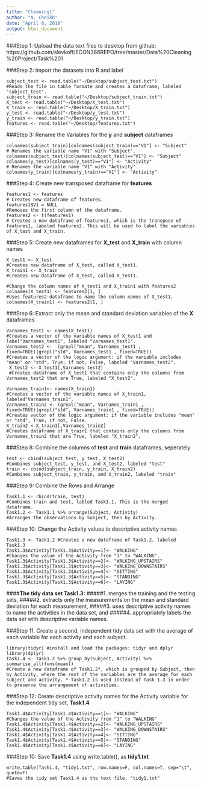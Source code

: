 ```yaml
---
title: "Cleaning1"
author: "N. Cheikh"
date: "April 8, 2018"
output: html_document
---
```

###Step 1: Upload the data text files to desktop from github: 
https://github.com/slevkoff/ECON386REPO/tree/master/Data%20Cleaning%20Project/Task%201

###Step 2: Import the datasets into R and label
```{}
subject_test <- read.table("~/Desktop/subject_test.txt") 
#Reads the file in table formate and creates a dataframe, labeled "subject_test".
subject_train <- read.table("~/Desktop/subject_train.txt")
X_test <- read.table("~/Desktop/X_test.txt")
X_train <- read.table("~/Desktop/X_train.txt")
y_test <- read.table("~/Desktop/y_test.txt")
y_train <- read.table("~/Desktop/y_train.txt")
features <- read.table("~/Desktop/features.txt")
```
###Step 3: Rename the Variables for the **y** and **subject** dataframes
```{}
colnames(subject_train)[colnames(subject_train)=="V1"] <- "Subject" 
# Renames the variable name "V1" with "Subject".
colnames(subject_test)[colnames(subject_test)=="V1"] <- "Subject"
colnames(y_test)[colnames(y_test)=="V1"] <- "Activity" 
# Renames the variable name "V1" with "Activity".
colnames(y_train)[colnames(y_train)=="V1"] <- "Activity"
```
###Step 4: Create new transposed dataframe for **features**
```{}
features1 <- features 
# Creates new dataframe of features.
features1$V1 = NULL 
#Removes the first column of the dataframe.
features2 <- t(features1) 
# Creates a new dataframe of features1, which is the transpose of features1, labeled features2. This will be used to label the variables of X_test and X_train.
```
###Step 5: Create new dataframes for **X_test** and **X_train** with column names
```{}
X_test1 <- X_test 
#Creates new dataframe of X_test, called X_test1.
X_train1 <- X_train 
#Creates new dataframe of X_test, called X_test1.

#Change the column names of X_test1 and X_train1 with features2
colnames(X_test1) <- features2[1, ] 
#Uses features2 dataframe to name the column names of X_test1.
colnames(X_train1) <- features2[1, ]
```
###Step 6: Extract only the mean and standard deviation variables of the **X** dataframes
```{}
Varnames_test1 <- names(X_test1) 
#Creates a vector of the variable names of X_test1 and label"Varnames_test1", labeled "Varnames_test1".
Varnames_test2 <-  (grepl("mean", Varnames_test1 , fixed=TRUE)|grepl("std", Varnames_test1 , fixed=TRUE)) 
#Creates a vector of the logic argument: if the variable includes "mean" or "std", True; if not, False, labeled "Varnames_test2".
 X_test2 <- X_test1[,Varnames_test2] 
 #Creates dataframe of X_test1 that contains only the columns from Varnames_test2 that are True, labeled "X_test2".
 
Varnames_train1<- names(X_train1) 
#Creates a vector of the variable names of X_train1, labeled"Varnames_train1".
Varnames_train2 <- (grepl("mean", Varnames_train1 , fixed=TRUE)|grepl("std", Varnames_train1 , fixed=TRUE)) 
#Creates vector of the logic argument: if the variable includes "mean" or "std", True; if not, False.
X_train2 <-X_train1[,Varnames_train2]
#Creates dataframe of X_train1 that contains only the columns from Varnames_train2 that are True, labeled "X_train2".
```
###Step 8: Combine the columns of **test** and **train** dataframes, seperately
```{}
test <- cbind(subject_test, y_test, X_test2) 
#Combines subject_test, y_test, and X_test2, labeled "test"
train <- cbind(subject_train, y_train, X_train2)
#Combines subject_train, y_train, and X_train2, labeled "train"
```
###Step 9: Combine the Rows and Arrange
```{}
Task1.1 <- rbind(train, test) 
#Combines train and test, labled Task1.1. This is the merged dataframe.
Task1.2 <- Task1.1 %>% arrange(Subject, Activity) 
#Arranges the observations by Subject, then by Activity.
```
###Step 10: Change the Activity values to descriptive activity names
```{}
Task1.3 <- Task1.2 #Creates a new dataframe of Task1.2, labeled Task1.3
Task1.3$Activity[Task1.3$Activity==1]<- "WALKING" 
#Changes the value of the Activity from "1" to "WALKING".
Task1.3$Activity[Task1.3$Activity==2]<- "WALKING_UPSTAIRS"
Task1.3$Activity[Task1.3$Activity==3]<- "WALKING_DOWNSTAIRS"
Task1.3$Activity[Task1.3$Activity==4]<- "SITTING"
Task1.3$Activity[Task1.3$Activity==5]<- "STANDING"
Task1.3$Activity[Task1.3$Activity==6]<- "LAYING"
```


####**The tidy data set Task1.3:**
#####1. merges the training and the testing sets,
#####2. extracts only the measurements on the mean and standard deviation for each measurement, 
#####3. uses descriptive activity names to name the activities in the data set, and
#####4. appropriately labels the data set with descriptive variable names.


###Step 11. Create a second, independent tidy data set with the average of each variable for each activity and each subject.
```{}
library(tidyr) #install and load the packages: tidyr and dplyr 
library(dplyr)
Task1.4 <- Task1.2 %>% group_by(Subject, Activity) %>% summarise_all(funs(mean)) 
#Create a new dataframe of Task1.2*, which is grouped by Subject, then by Activity, where the rest of the variables are the average for each subject and activity. * Task1.2 is used instead of Task 1.3 in order to preserve the arrangement of activities.
```
###Step 12: Create descriptive activity names for the Activity variable for the independent tidy set, **Task1.4**
```{}
Task1.4$Activity[Task1.4$Activity==1]<- "WALKING" 
#Changes the value of the Activity from "1" to "WALKING"
Task1.4$Activity[Task1.4$Activity==2]<- "WALKING_UPSTAIRS"
Task1.4$Activity[Task1.4$Activity==3]<- "WALKING_DOWNSTAIRS"
Task1.4$Activity[Task1.4$Activity==4]<- "SITTING"
Task1.4$Activity[Task1.4$Activity==5]<- "STANDING"
Task1.4$Activity[Task1.4$Activity==6]<- "LAYING"
```
###Step 10: Save **Task1.4** using write.table(), as **tidy1.txt**
```{}
write.table(Task1.4, "tidy1.txt", row.names=F, col.names=T, sep="\t", quote=F) 
#Saves the tidy set Task1.4 as the text file, "tidy1.txt"
```
